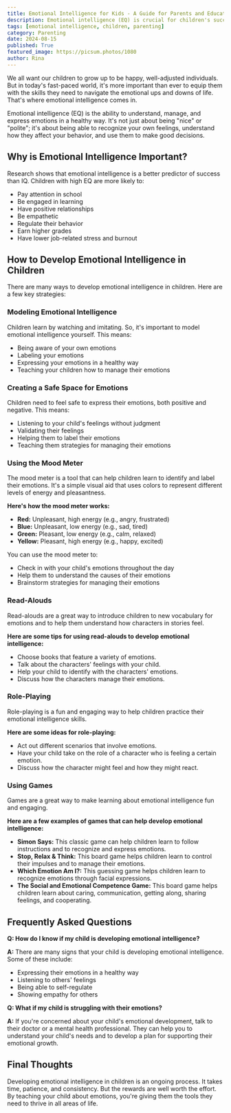 ```yaml
---
title: Emotional Intelligence for Kids - A Guide for Parents and Educators
description: Emotional intelligence (EQ) is crucial for children's success. Learn how to develop EQ in children through modeling, creating a safe space for emotions, using the mood meter, read-alouds, role-playing, and games.
tags: [emotional intelligence, children, parenting]
category: Parenting
date: 2024-08-15
published: True
featured_image: https://picsum.photos/1080
author: Rina
---
```



We all want our children to grow up to be happy, well-adjusted individuals. But in today's fast-paced world, it's more important than ever to equip them with the skills they need to navigate the emotional ups and downs of life. That's where emotional intelligence comes in.

Emotional intelligence (EQ) is the ability to understand, manage, and express emotions in a healthy way. It's not just about being "nice" or "polite"; it's about being able to recognize your own feelings, understand how they affect your behavior, and use them to make good decisions.

## Why is Emotional Intelligence Important?

Research shows that emotional intelligence is a better predictor of success than IQ. Children with high EQ are more likely to:

* Pay attention in school
* Be engaged in learning
* Have positive relationships
* Be empathetic
* Regulate their behavior
* Earn higher grades
* Have lower job-related stress and burnout

## How to Develop Emotional Intelligence in Children

There are many ways to develop emotional intelligence in children. Here are a few key strategies:

### Modeling Emotional Intelligence

Children learn by watching and imitating. So, it's important to model emotional intelligence yourself. This means:

* Being aware of your own emotions
* Labeling your emotions
* Expressing your emotions in a healthy way
* Teaching your children how to manage their emotions

### Creating a Safe Space for Emotions

Children need to feel safe to express their emotions, both positive and negative. This means:

* Listening to your child's feelings without judgment
* Validating their feelings
* Helping them to label their emotions
* Teaching them strategies for managing their emotions

### Using the Mood Meter

The mood meter is a tool that can help children learn to identify and label their emotions. It's a simple visual aid that uses colors to represent different levels of energy and pleasantness.

**Here's how the mood meter works:**

* **Red:** Unpleasant, high energy (e.g., angry, frustrated)
* **Blue:** Unpleasant, low energy (e.g., sad, tired)
* **Green:** Pleasant, low energy (e.g., calm, relaxed)
* **Yellow:** Pleasant, high energy (e.g., happy, excited)

You can use the mood meter to:

* Check in with your child's emotions throughout the day
* Help them to understand the causes of their emotions
* Brainstorm strategies for managing their emotions

### Read-Alouds

Read-alouds are a great way to introduce children to new vocabulary for emotions and to help them understand how characters in stories feel.

**Here are some tips for using read-alouds to develop emotional intelligence:**

* Choose books that feature a variety of emotions.
* Talk about the characters' feelings with your child.
* Help your child to identify with the characters' emotions.
* Discuss how the characters manage their emotions.

### Role-Playing

Role-playing is a fun and engaging way to help children practice their emotional intelligence skills.

**Here are some ideas for role-playing:**

* Act out different scenarios that involve emotions.
* Have your child take on the role of a character who is feeling a certain emotion.
* Discuss how the character might feel and how they might react.

### Using Games

Games are a great way to make learning about emotional intelligence fun and engaging.

**Here are a few examples of games that can help develop emotional intelligence:**

* **Simon Says:** This classic game can help children learn to follow instructions and to recognize and express emotions.
* **Stop, Relax & Think:** This board game helps children learn to control their impulses and to manage their emotions.
* **Which Emotion Am I?:** This guessing game helps children learn to recognize emotions through facial expressions.
* **The Social and Emotional Competence Game:** This board game helps children learn about caring, communication, getting along, sharing feelings, and cooperating.

##  Frequently Asked Questions

**Q: How do I know if my child is developing emotional intelligence?**

**A:** There are many signs that your child is developing emotional intelligence. Some of these include:

* Expressing their emotions in a healthy way
* Listening to others' feelings
* Being able to self-regulate
* Showing empathy for others

**Q: What if my child is struggling with their emotions?**

**A:** If you're concerned about your child's emotional development, talk to their doctor or a mental health professional. They can help you to understand your child's needs and to develop a plan for supporting their emotional growth.

##  Final Thoughts

Developing emotional intelligence in children is an ongoing process. It takes time, patience, and consistency. But the rewards are well worth the effort. By teaching your child about emotions, you're giving them the tools they need to thrive in all areas of life.
